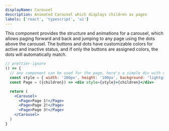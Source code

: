 ```yaml
---
displayName: Carousel
description: Animated Carousel which displays children as pages
labels: ['react', 'typescript', 'ui']
---
```



This component provides the structure and animations for a carousel, which allows paging forward and back and jumping to any page using the dots above the carousel. The buttons and dots have customizable colors for active and inactive status, and if only the buttons are assigned colors, the dots will automatically match.

```jsx live=true
// prettier-ignore
() => {
  // any component can be used for the page, here's a simple div with some styles
  const style = { width: '200px', height: '100px', background: 'lightgrey', display: 'flex', justifyContent: 'center', alignItems: 'center', borderRadius: 5}
  const Page = ({children}) => <div style={style}>{children}</div>

  return (
    <Carousel>
      <Page>Page 1!</Page>
      <Page>Page 2!</Page>
      <Page>Page 3!</Page>
    </Carousel>
  )
}
```
